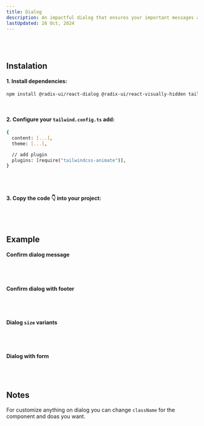 ```yaml
---
title: Dialog
description: An impactful dialog that ensures your important messages and actions get the attention they deserve! 💬✨
lastUpdated: 26 Oct, 2024
---
```


<ComponentShowcase name="dialog-style-default" />
<br />
<br />

## Instalation

#### 1. Install dependencies:

```sh
npm install @radix-ui/react-dialog @radix-ui/react-visually-hidden tailwindcss-animate
```

<br />

#### 2. Configure your `tailwind.config.ts` add:

```sh
{
  content: [...],
  theme: [...],

  // add plugin
  plugins: [require("tailwindcss-animate")],
}
```

<br />
<br />

#### 3. Copy the code 👇 into your project:

<ComponentSource name="dialog" />

<br />
<br />

## Example

#### Confirm dialog message

<ComponentShowcase name="dialog-style-default" />
<br />
<br />

#### Confirm dialog with footer

<ComponentShowcase name="dialog-style-with-footer" />

<br />
<br />

#### Dialog `size` variants

<ComponentShowcase name="dialog-style-width-variant" />

<br />
<br />

#### Dialog with form

<ComponentShowcase name="dialog-style-with-form" />

<br />
<br />

## Notes

For customize anything on dialog you can change `className` for the component and doas you want.
